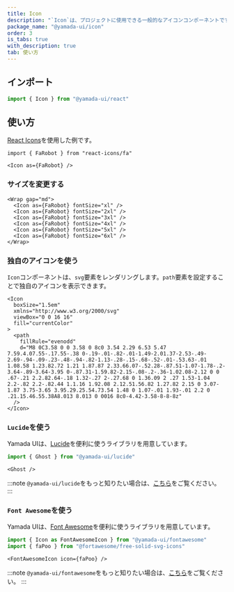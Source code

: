 ```yaml
---
title: Icon
description: "`Icon`は、プロジェクトに使用できる一般的なアイコンコンポーネントです。"
package_name: "@yamada-ui/icon"
order: 3
is_tabs: true
with_description: true
tab: 使い方
---
```


## インポート

```ts
import { Icon } from "@yamada-ui/react"
```

## 使い方

[React Icons](https://react-icons.github.io/react-icons/)を使用した例です。

```tsx live=false
import { FaRobot } from "react-icons/fa"
```

```tsx
<Icon as={FaRobot} />
```

### サイズを変更する

```tsx
<Wrap gap="md">
  <Icon as={FaRobot} fontSize="xl" />
  <Icon as={FaRobot} fontSize="2xl" />
  <Icon as={FaRobot} fontSize="3xl" />
  <Icon as={FaRobot} fontSize="4xl" />
  <Icon as={FaRobot} fontSize="5xl" />
  <Icon as={FaRobot} fontSize="6xl" />
</Wrap>
```

### 独自のアイコンを使う

`Icon`コンポーネントは、`svg`要素をレンダリングします。`path`要素を設定することで独自のアイコンを表示できます。

```tsx
<Icon
  boxSize="1.5em"
  xmlns="http://www.w3.org/2000/svg"
  viewBox="0 0 16 16"
  fill="currentColor"
>
  <path
    fillRule="evenodd"
    d="M8 0C3.58 0 0 3.58 0 8c0 3.54 2.29 6.53 5.47 7.59.4.07.55-.17.55-.38 0-.19-.01-.82-.01-1.49-2.01.37-2.53-.49-2.69-.94-.09-.23-.48-.94-.82-1.13-.28-.15-.68-.52-.01-.53.63-.01 1.08.58 1.23.82.72 1.21 1.87.87 2.33.66.07-.52.28-.87.51-1.07-1.78-.2-3.64-.89-3.64-3.95 0-.87.31-1.59.82-2.15-.08-.2-.36-1.02.08-2.12 0 0 .67-.21 2.2.82.64-.18 1.32-.27 2-.27.68 0 1.36.09 2 .27 1.53-1.04 2.2-.82 2.2-.82.44 1.1.16 1.92.08 2.12.51.56.82 1.27.82 2.15 0 3.07-1.87 3.75-3.65 3.95.29.25.54.73.54 1.48 0 1.07-.01 1.93-.01 2.2 0 .21.15.46.55.38A8.013 8.013 0 0016 8c0-4.42-3.58-8-8-8z"
  />
</Icon>
```

### `Lucide`を使う

Yamada UIは、[Lucide](https://lucide.dev/)を便利に使うライブラリを用意しています。

```ts
import { Ghost } from "@yamada-ui/lucide"
```

```tsx
<Ghost />
```

:::note
`@yamada-ui/lucide`をもっと知りたい場合は、[こちら](/components/media-and-icons/lucide)をご覧ください。
:::

### `Font Awesome`を使う

Yamada UIは、[Font Awesome](https://fontawesome.com/)を便利に使うライブラリを用意しています。

```ts
import { Icon as FontAwesomeIcon } from "@yamada-ui/fontawesome"
import { faPoo } from "@fortawesome/free-solid-svg-icons"
```

```tsx
<FontAwesomeIcon icon={faPoo} />
```

:::note
`@yamada-ui/fontawesome`をもっと知りたい場合は、[こちら](/components/media-and-icons/fontawesome)をご覧ください。
:::
